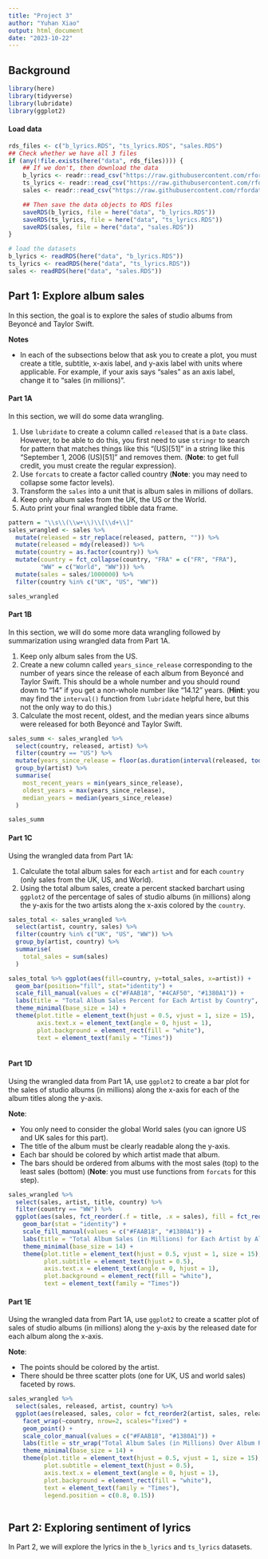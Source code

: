 ```yaml
---
title: "Project 3"
author: "Yuhan Xiao"
output: html_document
date: "2023-10-22"
---
```


## Background 
```r
library(here)
library(tidyverse)
library(lubridate)
library(ggplot2)
```

#### Load data
```r
rds_files <- c("b_lyrics.RDS", "ts_lyrics.RDS", "sales.RDS")
## Check whether we have all 3 files
if (any(!file.exists(here("data", rds_files)))) {
    ## If we don't, then download the data
    b_lyrics <- readr::read_csv("https://raw.githubusercontent.com/rfordatascience/tidytuesday/master/data/2020/2020-09-29/beyonce_lyrics.csv")
    ts_lyrics <- readr::read_csv("https://raw.githubusercontent.com/rfordatascience/tidytuesday/master/data/2020/2020-09-29/taylor_swift_lyrics.csv")
    sales <- readr::read_csv("https://raw.githubusercontent.com/rfordatascience/tidytuesday/master/data/2020/2020-09-29/sales.csv")

    ## Then save the data objects to RDS files
    saveRDS(b_lyrics, file = here("data", "b_lyrics.RDS"))
    saveRDS(ts_lyrics, file = here("data", "ts_lyrics.RDS"))
    saveRDS(sales, file = here("data", "sales.RDS"))
}

# load the datasets
b_lyrics <- readRDS(here("data", "b_lyrics.RDS"))
ts_lyrics <- readRDS(here("data", "ts_lyrics.RDS"))
sales <- readRDS(here("data", "sales.RDS"))
```

## Part 1: Explore album sales
In this section, the goal is to explore the sales of studio albums from Beyoncé and Taylor Swift.

**Notes**

* In each of the subsections below that ask you to create a plot, you must create a title, subtitle, x-axis label, and y-axis label with units where applicable. For example, if your axis says “sales” as an axis label, change it to “sales (in millions)”.

#### Part 1A
In this section, we will do some data wrangling.

1. Use `lubridate` to create a column called `released` that is a `Date` class. However, to be able to do this, you first need to use `stringr` to search for pattern that matches things like this “(US)[51]” in a string like this “September 1, 2006 (US)[51]” and removes them. (**Note**: to get full credit, you must create the regular expression).
2. Use `forcats` to create a factor called country (**Note**: you may need to collapse some factor levels).
3. Transform the `sales` into a unit that is album sales in millions of dollars.
4. Keep only album sales from the UK, the US or the World.
5. Auto print your final wrangled tibble data frame.

```r
pattern = "\\s\\(\\w+\\)\\[\\d+\\]"
sales_wrangled <- sales %>%
  mutate(released = str_replace(released, pattern, "")) %>%
  mutate(released = mdy(released)) %>%
  mutate(country = as.factor(country)) %>%
  mutate(country = fct_collapse(country, "FRA" = c("FR", "FRA"),
         "WW" = c("World", "WW"))) %>%
  mutate(sales = sales/1000000) %>%
  filter(country %in% c("UK", "US", "WW"))

sales_wrangled
```

#### Part 1B
In this section, we will do some more data wrangling followed by summarization using wrangled data from Part 1A.

1. Keep only album sales from the US.
2. Create a new column called `years_since_release` corresponding to the number of years since the release of each album from Beyoncé and Taylor Swift. This should be a whole number and you should round down to “14” if you get a non-whole number like “14.12” years. (**Hint**: you may find the `interval()` function from `lubridate` helpful here, but this not the only way to do this.)
3. Calculate the most recent, oldest, and the median years since albums were released for both Beyoncé and Taylor Swift.
```r
sales_summ <- sales_wrangled %>%
  select(country, released, artist) %>%
  filter(country == "US") %>%
  mutate(years_since_release = floor(as.duration(interval(released, today())) / dyears(1))) %>%
  group_by(artist) %>%
  summarise(
    most_recent_years = min(years_since_release),
    oldest_years = max(years_since_release),
    median_years = median(years_since_release)
  )

sales_summ
```

#### Part 1C
Using the wrangled data from Part 1A:

1. Calculate the total album sales for each `artist` and for each `country` (only sales from the UK, US, and World).
2. Using the total album sales, create a percent stacked barchart using `ggplot2` of the percentage of sales of studio albums (in millions) along the y-axis for the two artists along the x-axis colored by the `country`.

```r
sales_total <- sales_wrangled %>%
  select(artist, country, sales) %>%
  filter(country %in% c("UK", "US", "WW")) %>%
  group_by(artist, country) %>%
  summarise(
    total_sales = sum(sales)
  )

sales_total %>% ggplot(aes(fill=country, y=total_sales, x=artist)) +
  geom_bar(position="fill", stat="identity") +
  scale_fill_manual(values = c("#FAAB18", "#4CAF50", "#1380A1")) +
  labs(title = "Total Album Sales Percent for Each Artist by Country", subtitle = str_wrap("Beyoncé has a higher percent of album sales from the world than Taylor Swift", 50), caption = "Yuhan Xiao", x = "artist", y = "sales (in percent)", fill = "country") +
  theme_minimal(base_size = 14) +
  theme(plot.title = element_text(hjust = 0.5, vjust = 1, size = 15), 
        axis.text.x = element_text(angle = 0, hjust = 1),
        plot.background = element_rect(fill = "white"),
        text = element_text(family = "Times"))
  
```

#### Part 1D
Using the wrangled data from Part 1A, use `ggplot2` to create a bar plot for the sales of studio albums (in millions) along the x-axis for each of the album titles along the y-axis.

**Note**:

* You only need to consider the global World sales (you can ignore US and UK sales for this part).
* The title of the album must be clearly readable along the y-axis.
* Each bar should be colored by which artist made that album.
* The bars should be ordered from albums with the most sales (top) to the least sales (bottom) (**Note**: you must use functions from `forcats` for this step).

```r
sales_wrangled %>%
  select(sales, artist, title, country) %>%
  filter(country == "WW") %>%
  ggplot(aes(sales, fct_reorder(.f = title, .x = sales), fill = fct_reorder2(artist, sales, title))) +
    geom_bar(stat = "identity") + 
    scale_fill_manual(values = c("#FAAB18", "#1380A1")) +
    labs(title = "Total Album Sales (in Millions) for Each Artist by Album Title", subtitle = str_wrap("Taylor Swift has more album sales than Beyoncé overall", 60), caption = "Yuhan Xiao", x = "sales (in millions)", y = "album title", fill = "artist") +
    theme_minimal(base_size = 14) +
    theme(plot.title = element_text(hjust = 0.5, vjust = 1, size = 15), 
          plot.subtitle = element_text(hjust = 0.5),
          axis.text.x = element_text(angle = 0, hjust = 1),
          plot.background = element_rect(fill = "white"),
          text = element_text(family = "Times"))
```

#### Part 1E
Using the wrangled data from Part 1A, use `ggplot2` to create a scatter plot of sales of studio albums (in millions) along the y-axis by the released date for each album along the x-axis.

**Note**:

* The points should be colored by the artist.
* There should be three scatter plots (one for UK, US and world sales) faceted by rows.

```r
sales_wrangled %>%
  select(sales, released, artist, country) %>%
  ggplot(aes(released, sales, color = fct_reorder2(artist, sales, released))) +
    facet_wrap(~country, nrow=2, scales="fixed") +
    geom_point() +
    scale_color_manual(values = c("#FAAB18", "#1380A1")) +
    labs(title = str_wrap("Total Album Sales (in Millions) Over Album Released Date for Each Artist by Country", 70), subtitle = str_wrap("Taylor Swift has more album sales than Beyoncé overall. Beyoncé released a few albums before Taylor Swift released hers", 70), caption = "Yuhan Xiao", x = "released date (year)", y = "sales (in millions)", color = "artist") +
    theme_minimal(base_size = 14) +
    theme(plot.title = element_text(hjust = 0.5, vjust = 1, size = 15), 
          plot.subtitle = element_text(hjust = 0.5),
          axis.text.x = element_text(angle = 0, hjust = 1),
          plot.background = element_rect(fill = "white"),
          text = element_text(family = "Times"),
          legend.position = c(0.8, 0.15))
  
```

## Part 2: Exploring sentiment of lyrics
In Part 2, we will explore the lyrics in the `b_lyrics` and `ts_lyrics` datasets.